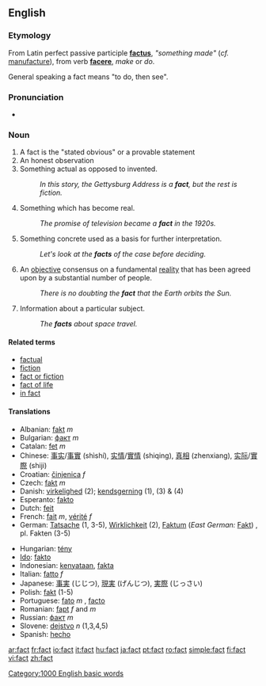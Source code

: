 {{wikipedia}}
==English==

{{rank|least|person|case|313|fact|known|thee|hope}}

===Etymology===
From Latin perfect passive participle '''[[factus]]''', ''"something made"'' (''cf.'' [[manufacture]]), from verb '''[[facere]]''', ''make'' or ''do''.

General speaking a fact means "to do, then see".

===Pronunciation===
*{{audio|en-us-fact.ogg|Audio (US)}}

===Noun===
{{en-noun}}

# A fact is the "stated obvious" or a provable statement  
# An honest observation
# Something actual as opposed to invented.
#: ''In this story, the Gettysburg Address is a '''fact''', but the rest is fiction.''
# Something which has become real.
#: ''The promise of television became a '''fact''' in the 1920s.''
# Something concrete used as a basis for further interpretation.
#: ''Let's look at the '''facts''' of the case before deciding.''
# An [[objective]] consensus on a fundamental [[reality]] that has been agreed upon by a substantial number of people.
#: ''There is no doubting the '''fact''' that the Earth orbits the Sun.''
# Information about a particular subject.
#:''The '''facts''' about space travel.''

====Related terms====
*[[factual]]
*[[fiction]]
*[[fact or fiction]]
*[[fact of life]]
*[[in fact]]

====Translations====
{{rfc-trans}}
{{top}}
*Albanian: [[fakt]] ''m''
*Bulgarian: [[факт]] ''m''
*Catalan: [[fet]] ''m''
*Chinese: [[事实]]/[[事實]] (shìshí), [[实情]]/[[實情]] (shiqing), [[真相]] (zhenxiang), [[实际]]/[[實際]] (shiji)
*Croatian: [[činjenica]] ''f''
*Czech: [[fakt]] ''m''
*Danish: [[virkelighed]] (2); [[kendsgerning]] (1), (3) & (4)
*Esperanto: [[fakto]]
*Dutch: [[feit]]
*French: [[fait]] ''m'', [[vérité]] ''f''
*German: [[Tatsache]] {{f}} (1, 3-5), [[Wirklichkeit]] {{f}} (2), [[Faktum]] (''East German:'' [[Fakt]]) {{n}}, pl. Fakten  (3-5)
{{mid}}
*Hungarian: [[tény]]
*[[Ido]]: [[fakto]]
*Indonesian: [[kenyataan]], [[fakta]]
*Italian: [[fatto]] ''f''
*Japanese: [[事実]] (じじつ), [[現実]] (げんじつ), [[実際]] (じっさい)
*Polish: [[fakt]] {{m}} (1-5)
*Portuguese: [[fato]] ''m'' {{italbrac|Brazil}}, [[facto]] {{italbrac|Portugal}}
*Romanian: [[fapt]] ''f'' and ''m''
*Russian: [[факт]] ''m''
*Slovene: [[dejstvo]] ''n'' (1,3,4,5)
*Spanish: [[hecho]] {{m}}
{{bottom}}

[[Category:1000 English basic words]]

[[ar:fact]]
[[fr:fact]]
[[io:fact]]
[[it:fact]]
[[hu:fact]]
[[ja:fact]]
[[pt:fact]]
[[ro:fact]]
[[simple:fact]]
[[fi:fact]]
[[vi:fact]]
[[zh:fact]]